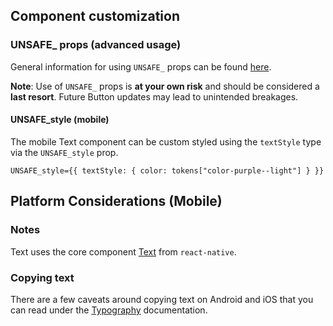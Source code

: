 ## Component customization

### UNSAFE\_ props (advanced usage)

General information for using `UNSAFE_` props can be found
[here](/guides/customizing-components).

**Note**: Use of `UNSAFE_` props is **at your own risk** and should be
considered a **last resort**. Future Button updates may lead to unintended
breakages.

#### UNSAFE_style (mobile)

The mobile Text component can be custom styled using the `textStyle` type via
the `UNSAFE_style` prop.

```tsx
UNSAFE_style={{ textStyle: { color: tokens["color-purple--light"] } }}
```

## Platform Considerations (Mobile)

### Notes

Text uses the core component [Text](https://reactnative.dev/docs/text) from
`react-native`.

### Copying text

There are a few caveats around copying text on Android and iOS that you can read
under the
[Typography](../?path=/docs/components-text-and-typography-typography--docs#platform-considerations)
documentation.
